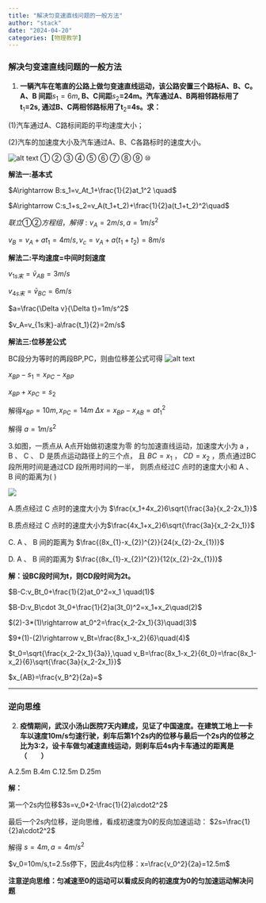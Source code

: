 ```yaml
---
title: "解决匀变速直线问题的一般方法"
author: "stack"
date: "2024-04-20"
categories: [物理教学]
---
```


### 解决匀变速直线问题的一般方法

1.  **一辆汽车在笔直的公路上做匀变速直线运动，该公路安置三个路标A、B、C。A、B 间距**$s_{1}=6m$**, B、C间距**$s_{2}$**=24m。汽车通过A、B两相邻路标用了t**$_{1}$**=2s, 通过B、C两相邻路标用了t**$_{2}$**=4s。求：**

(1)汽车通过A、C路标间距的平均速度大小；

(2)汽车的加速度大小及汽车通过A、B、C各路标时的速度大小。

![alt text](image.png) ① ② ③ ④ ⑤ ⑥ ⑦ ⑧ ⑨ ⑩

**解法一:基本式**

$A\rightarrow B:s_1=v_At_1+\frac{1}{2}at_1^2  \quad$

$A\rightarrow C:s_1+s_2=v_A(t_1+t_2)+\frac{1}{2}a(t_1+t_2)^2\quad$

$联立①②方程组，解得:v_A=2m/s,a=1m/s^2$

$v_B=v_A+at_1=4m/s,v_c=v_A+a(t_1+t_2)=8m/s$

**解法二:平均速度=中间时刻速度**

$v_{1s末}=\bar{v}_{AB}=3m/s$

$v_{4s末}=\bar{v}_{BC}=6m/s$

$a=\frac{\Delta v}{\Delta t}=1m/s^2$

$v_A=v_{1s末}-a\frac{t_1}{2}=2m/s$

**解法三:位移差公式**

BC段分为等时的两段BP,PC，则由位移差公式可得 ![alt text](image-1.png)

$x_{BP}-s_1=x_{PC}-x_{BP}$

$x_{BP}+x_{PC}=s_2$

解得$x_{BP}=10m,x_{PC}=14m$ $\Delta x=x_{BP}-x_{AB}=at_1^2$

解得 $a=1m/s^2$

3.如图，一质点从 A点开始做初速度为零 的匀加速直线运动，加速度大小为 a ， B 、 C 、 D 是质点运动路径上的三个点， 且 $BC=x_1$ ， $CD=x_2$ ，质点通过BC 段所用时间是通过CD 段所用时间的一半， 则质点经过C 点时的速度大小和 A 、 B 间的距离为( )

![](images/paste-1.png)

A.质点经过 C 点时的速度大小为 $\frac{x_1+4x_2}6\sqrt{\frac{3a}{x_2-2x_1}}$

B.质点经过 C 点时的速度大小为$\frac{4x_1+x_2}6\sqrt{\frac{3a}{x_2-2x_1}}$

C. A 、 B 间的距离为 $\frac{(8x_{1}-x_{2})^{2}}{24(x_{2}-2x_{1})}$

D. A 、 B 间的距离为 $\frac{(8x_{1}-x_{2})^{2}}{12(x_{2}-2x_{1})}$

**解：设BC段时间为t，则CD段时间为2t。**

$B-C:v_Bt_0+\frac{1}{2}at_0^2=x_1 \quad(1)$

$B-D:v_B\cdot 3t_0+\frac{1}{2}a(3t_0)^2=x_1+x_2\quad(2)$

$(2)-3*(1)\rightarrow at_0^2=\frac{x_2-2x_1}{3}\quad(3)$

$9*(1)-(2)\rightarrow v_Bt=\frac{8x_1-x_2}{6}\quad(4)$

$t_0=\sqrt{\frac{x_2-2x_1}{3a}},\quad v_B=\frac{8x_1-x_2}{6t_0}=\frac{8x_1-x_2}{6}\sqrt{\frac{3a}{x_2-2x_1}}$

$x_{AB}=\frac{v_B^2}{2a}=$

------------------------------------------------------------------------

### 逆向思维

2.  **疫情期间，武汉小汤山医院7天内建成，见证了中国速度。在建筑工地上一卡车以速度10m/s匀速行驶，刹车后第1个2s内的位移与最后一个2s内的位移之比为3∶2，设卡车做匀减速直线运动，则刹车后4s内卡车通过的距离是（　　）**

A.2.5m B.4m C.12.5m D.25m

**解：**

第一个2s内位移$3s=v_0*2-\frac{1}{2}a\cdot2^2$

最后一个2s内位移，逆向思维，看成初速度为0的反向加速运动： $2s=\frac{1}{2}a\cdot2^2$

解得 $s=4m,a=4m/s^2$

$v_0=10m/s,t=2.5s停下，因此4s内位移：x=\frac{v_0^2}{2a}=12.5m$

**注意逆向思维：匀减速至0的运动可以看成反向的初速度为0的匀加速运动解决问题**